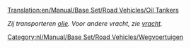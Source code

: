 [[Translation:en/Manual/Base Set/Road Vehicles/Oil Tankers]]

''Zij transporteren [[nl/Manual/Base Set/Cargos/Olie|olie]]. Voor andere vracht, zie [[nl/Manual/Vracht|vracht]].''

{{nl/Manual/Base Set/Road Vehicles/Wegvoertuig|name     = Witcombe olietanker
  |img      = en/Manual/Base Set/Road Vehicles/Witcombe Oil Tanker.png
  |price    = £4.510 (€9.020) 
  |speed    = 48 km/h (30 mph)
  |annual   = £421 (€842)
  |designed = 1936
  |life     = 15
  |capacity = 21.000 liter olie
}}
{{nl/Manual/Base Set/Road Vehicles/Wegvoertuig|name     = Foster olietanker
  |img      = en/Manual/Base Set/Road Vehicles/Foster Oil Tanker.png
  |price    = £5.740 (€11.480) 
  |speed    = 88 km/h (55 mph)
  |annual   = £787 (€1.574)
  |designed = 1973
  |life     = 15
  |capacity = 25.000 liter olie
}}
{{nl/Manual/Base Set/Road Vehicles/Wegvoertuig|name     = Perry olietanker
  |img      = en/Manual/Base Set/Road Vehicles/Perry Oil Tanker.png
  |price    = £6.150 (€12.300) 
  |speed    = 112 km/h (70 mph)
  |annual   = £1.125 (€2.250)
  |designed = 2005
  |life     = 15
  |capacity = 27.000 liter olie
}}

[[Category:nl/Manual/Base Set/Road Vehicles/Wegvoertuigen]]